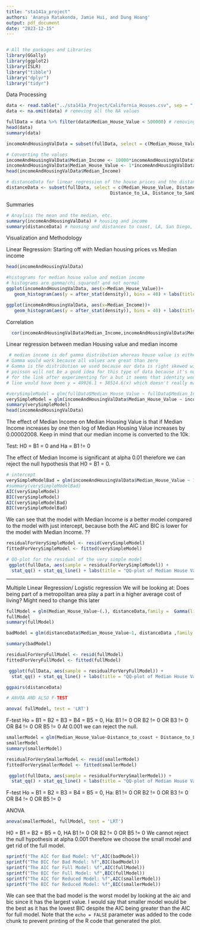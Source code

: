 ```yaml
---
title: "sta141a_project"
authors: 'Ananya Ratakonda, Jamie Hui, and Dung Hoang'
output: pdf_document
date: "2023-12-15"
---
```

```r
```

```r
# All the packages and Libraries 
library(GGally)
library(ggplot2)
library(ISLR)
library("tibble")
library("dplyr")
library("tidyr")

```

Data Processing 
```r
data <- read.table("../sta141a_Project/California_Houses.csv", sep = ",", header = T) # uploading all the data 
data <- na.omit(data) # removing all the NA values 

fullData = data %>% filter(data$Median_House_Value < 500000) # removing the outliers for the house values 
head(data)
summary(data)

```

```r

incomeAndHousingValData = subset(fullData, select = c(Median_House_Value, Median_Income))

# Converting the values 
incomeAndHousingValData$Median_Income <- 10000*incomeAndHousingValData$Median_Income # need to convert the income values  muliply 10k 
incomeAndHousingValData$Median_House_Value <- 1*incomeAndHousingValData$Median_House_Value  
head(incomeAndHousingValData$Median_Income)

# distanceData for linear regression of the house prices and the distance from different Metropolitan areas like sf, sd, la, san jose and coast
distanceData <- subset(fullData, select = c(Median_House_Value, Distance_to_coast,
                                       Distance_to_LA, Distance_to_SanDiego, Distance_to_SanJose,Distance_to_SanFrancisco))


```

Summaries 
```r
# Anaylsis the mean and the median, etc. 
summary(incomeAndHousingValData) # housing and income
summary(distanceData) # housing and distances to coast, LA, San Diego, San Jose, SF
```


Visualization and Methodology

Linear Regression: Starting off with Median housing prices vs Median income
```r
head(incomeAndHousingValData)

#histograms for median house value and median income 
# histograms are gamma/chi squared? and not normal 
ggplot(incomeAndHousingValData, aes(x=Median_House_Value))+
   geom_histogram(aes(y = after_stat(density)), bins = 40) + labs(title = "Median Housing Value Density Histogram")

ggplot(incomeAndHousingValData, aes(x=Median_Income))+
   geom_histogram(aes(y = after_stat(density)), bins = 40) + labs(title = "Median Income Density Histogram")

```

Correlation
```r
  cor(incomeAndHousingValData$Median_Income,incomeAndHousingValData$Median_House_Value)
```

Linear regression between median Housing value and median income 
```r
 # median income is def gamma distribution whereas house value is either gamma or normal or both  
# Gamma would work because all values are great than zero 
# Gamma is the distribution we used because our data is right skewed with continuous positive values
# poisson will not be a good idea for this type of data because it's not really discrete
# for the link after experimenting for a but it seems that identity would not be a good idea because the 
# line would have been y = 49926.1 + 38514.6(x) which doesn't really make sense for our data

#verySimpleModel = glm(fullData$Median_House_Value ~ fullData$Median_Income, data = fullData,family = Gamma(link = "identity"))
verySimpleModel = glm(incomeAndHousingValData$Median_House_Value ~ incomeAndHousingValData$Median_Income, data = incomeAndHousingValData,family =  Gamma(link = log))
summary(verySimpleModel)
head(incomeAndHousingValData)


```
The effect of Median Income on Median Housing Value is that if Median Income increases by one then log of Median Housing Value increases by 0.00002008. Keep in mind that our median income is converted to the 10k. 

Test: H0 = B1 = 0 and Ha = B1 != 0

The effect of Median Income is significant at alpha 0.01 therefore we can reject the null hypothesis that H0 = B1 = 0.

```r
# intercept 
verySimpleModelBad = glm(incomeAndHousingValData$Median_House_Value ~ 1, data = incomeAndHousingValData,family =  Gamma(link = log))
#summary(verySimpleModelBad)
AIC(verySimpleModel)
BIC(verySimpleModel)
AIC(verySimpleModelBad)
BIC(verySimpleModelBad)
```
We can see that the model with Median Income is a better model compared to the model with just intercept, because both the AIC and BIC is lower for the model with Median Income. ??

```r
residualForVerySimpleModel <- resid(verySimpleModel)
fittedForVerySimpleModel <- fitted(verySimpleModel)

# QQ-plot for the residual of the very simple model 
 ggplot(fullData, aes(sample = residualForVerySimpleModel)) + 
  stat_qq() + stat_qq_line() + labs(title = "QQ-plot of Median House Value and Median Income Model")

```

--------------------------------------------------------------------------------------------------------------------------------------------------

Multiple Linear Regression/ Logistic regression 
We will be looking at: Does being part of a metropolitan area play a part in a higher average cost of living? Might need to change this later 


```r
fullModel = glm(Median_House_Value~(.), distanceData,family =  Gamma(link = log))
fullModel
summary(fullModel)

```

```r
badModel = glm(distanceData$Median_House_Value~1, distanceData ,family =  Gamma(link = log))

summary(badModel)

residualForVeryFullModel <- resid(fullModel)
fittedForVeryFullModel <- fitted(fullModel)

 ggplot(fullData, aes(sample = residualForVeryFullModel)) + 
  stat_qq() + stat_qq_line() + labs(title = "QQ-plot of Median House Value and Distance Full Model")

ggpairs(distanceData)

```
```r
# ANVOA AND ALSO F-TEST

anova( fullModel, test = 'LRT')
```
F-test
Ho = B1 = B2 = B3 = B4 = B5 = 0, Ha: B1 != 0 OR B2 != 0 OR B3 != 0 OR B4 != 0 OR B5 != 0
At 0.001 we can reject the null. 



```r
smallerModel = glm(Median_House_Value~Distance_to_coast + Distance_to_LA + Distance_to_SanFrancisco, distanceData ,family =  Gamma(link = log))
smallerModel
summary(smallerModel)

residualForVerySmallerModel <- resid(smallerModel)
fittedForVerySmallerModel <- fitted(smallerModel)

 ggplot(fullData, aes(sample = residualForVerySmallerModel)) + 
  stat_qq() + stat_qq_line() + labs(title = "QQ-plot of Median House Value and Distance Reduced Model")

```
F-test
Ho = B1 = B2 = B3 = B4 = B5 = 0, Ha: B1 != 0 OR B2 != 0 OR B3 != 0 OR B4 != 0 OR B5 != 0

ANOVA
```r
anova(smallerModel, fullModel, test = 'LRT')
```
H0 = B1 = B2 = B5 = 0, HA B1 != 0 OR B2 != 0 OR B5 != 0
We cannot reject the null hypothesis at alpha 0.001 therefore we choose the small model and get rid of the full model.

```r
sprintf("The AIC for Bad Model: %f",AIC(badModel))
sprintf("The BIC for Bad Model: %f",BIC(badModel))
sprintf("The AIC for Full Model: %f",AIC(fullModel))
sprintf("The BIC for Full Model: %f",BIC(fullModel))
sprintf("The AIC for Reduced Model: %f",AIC(smallerModel))
sprintf("The BIC for Reduced Model: %f",BIC(smallerModel))

```
We can see that the bad model is the worst model by looking at the aic and bic since it has the largest value. I would say that smaller model would be the best as it has the lowest BIC despite the AIC being greater than the AIC for full model. 
Note that the `echo = FALSE` parameter was added to the code chunk to prevent printing of the R code that generated the plot.
